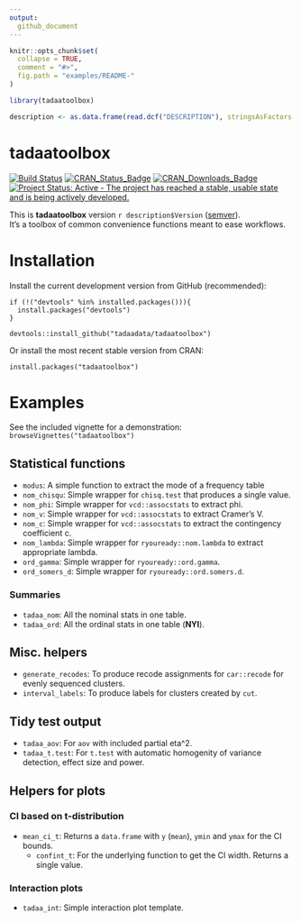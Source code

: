 ```yaml
---
output:
  github_document
---
```


<!-- README.md is generated from README.Rmd. Please edit that file -->

```r
knitr::opts_chunk$set(
  collapse = TRUE,
  comment = "#>",
  fig.path = "examples/README-"
)

library(tadaatoolbox)

description <- as.data.frame(read.dcf("DESCRIPTION"), stringsAsFactors = F)
```

# tadaatoolbox   

[![Build Status](https://travis-ci.org/tadaadata/tadaatoolbox.svg)](https://travis-ci.org/tadaadata/tadaatoolbox)
[![CRAN_Status_Badge](http://www.r-pkg.org/badges/version/tadaatoolbox)](http://cran.r-project.org/package=tadaatoolbox)
[![CRAN_Downloads_Badge](http://cranlogs.r-pkg.org/badges/grand-total/tadaatoolbox)](http://cran.r-project.org/package=tadaatoolbox)
[![Project Status: Active - The project has reached a stable, usable state and is being actively developed.](http://www.repostatus.org/badges/latest/active.svg)](http://www.repostatus.org/#active)

This is **tadaatoolbox** version ``r description$Version`` ([semver](http://semver.org/)).<br />
It's a toolbox of common convenience functions meant to ease workflows.

# Installation

Install the current development version from GitHub (recommended):

```
if (!("devtools" %in% installed.packages())){
  install.packages("devtools")
}

devtools::install_github("tadaadata/tadaatoolbox")
```

Or install the most recent stable version from CRAN:

```
install.packages("tadaatoolbox")
```

# Examples

See the included vignette for a demonstration: `browseVignettes("tadaatoolbox")`

## Statistical functions

* `modus`: A simple function to extract the mode of a frequency table
* `nom_chisqu`: Simple wrapper for `chisq.test` that produces a single value.
* `nom_phi`: Simple wrapper for `vcd::assocstats` to extract phi.
* `nom_v`: Simple wrapper for `vcd::assocstats` to extract Cramer's V.
* `nom_c`: Simple wrapper for `vcd::assocstats` to extract the contingency coefficient c.
* `nom_lambda`: Simple wrapper for `ryouready::nom.lambda` to extract appropriate lambda.
* `ord_gamma`: Simple wrapper for `ryouready::ord.gamma`.
* `ord_somers_d`: Simple wrapper for `ryouready::ord.somers.d`.

### Summaries

* `tadaa_nom`: All the nominal stats in one table.
* `tadaa_ord`: All the ordinal stats in one table (**NYI**).

## Misc. helpers

* `generate_recodes`: To produce recode assignments for `car::recode` for evenly sequenced clusters.
* `interval_labels`: To produce labels for clusters created by `cut`.

## Tidy test output

* `tadaa_aov`: For `aov` with included partial eta^2.
* `tadaa_t.test`: For `t.test` with automatic homogenity of variance detection, effect size and power.

## Helpers for plots

### CI based on t-distribution

* `mean_ci_t`: Returns a `data.frame` with `y` (`mean`), `ymin` and `ymax` for the CI bounds.
    * `confint_t`: For the underlying function to get the CI width. Returns a single value.

### Interaction plots

* `tadaa_int`: Simple interaction plot template.
